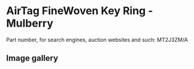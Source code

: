 # AirTag FineWoven Key Ring - Mulberry

Part number, for search engines, auction websites and such: MT2J3ZM/A

## Image gallery

<div style={{ width: "768px" }}>
  <GalleryComponent
    images={[
      {
        original: "/everysource/MT2J3",
        thumbnail: "/everypreview/MT2J3",
      },
      {
        original: "/everysource/MT2J3_AV1",
        thumbnail: "/everypreview/MT2J3_AV1",
      },
      {
        original: "/everysource/MT2J3_AV2",
        thumbnail: "/everypreview/MT2J3_AV2",
      }
    ]}
  />
</div>